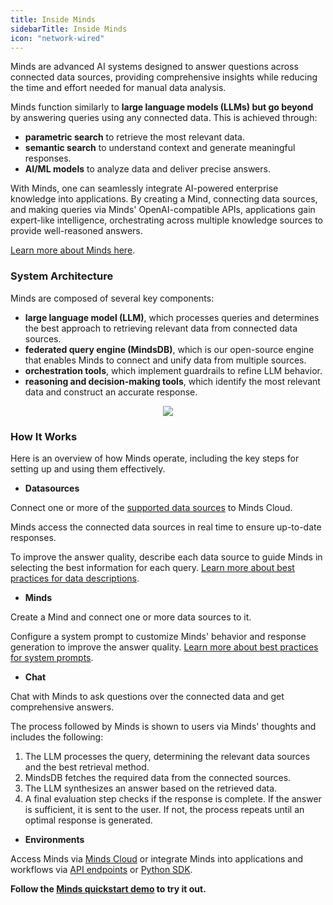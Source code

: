 ```yaml
---
title: Inside Minds
sidebarTitle: Inside Minds
icon: "network-wired"
---
```


Minds are advanced AI systems designed to answer questions across connected data sources, providing comprehensive insights while reducing the time and effort needed for manual data analysis.

Minds function similarly to **large language models (LLMs) but go beyond** by answering queries using any connected data. This is achieved through:

* **parametric search** to retrieve the most relevant data.
* **semantic search** to understand context and generate meaningful responses.
* **AI/ML models** to analyze data and deliver precise answers.

With Minds, one can seamlessly integrate AI-powered enterprise knowledge into applications. By creating a Mind, connecting data sources, and making queries via Minds' OpenAI-compatible APIs, applications gain expert-like intelligence, orchestrating across multiple knowledge sources to provide well-reasoned answers.

[Learn more about Minds here](https://mindsdb.com/minds).

### System Architecture

Minds are composed of several key components:

* **large language model (LLM)**, which processes queries and determines the best approach to retrieving relevant data from connected data sources.
* **federated query engine (MindsDB)**, which is our open-source engine that enables Minds to connect and unify data from multiple sources.
* **orchestration tools**, which implement guardrails to refine LLM behavior.
* **reasoning and decision-making tools**, which identify the most relevant data and construct an accurate response.

<p align="center">
  <img src="../assets/minds/MindsWorkflow.png"/>
</p>


### How It Works

Here is an overview of how Minds operate, including the key steps for setting up and using them effectively.

* **Datasources**

Connect one or more of the [supported data sources](/minds/data_sources) to Minds Cloud.

Minds access the connected data sources in real time to ensure up-to-date responses.

To improve the answer quality, describe each data source to guide Minds in selecting the best information for each query. [Learn more about best practices for data descriptions](/minds/quickstart_best_practices).

* **Minds**

Create a Mind and connect one or more data sources to it.

Configure a system prompt to customize Minds' behavior and response generation to improve the answer quality. [Learn more about best practices for system prompts](/minds/quickstart_best_practices).

* **Chat**

Chat with Minds to ask questions over the connected data and get comprehensive answers.

The process followed by Minds is shown to users via Minds' thoughts and includes the following:

1. The LLM processes the query, determining the relevant data sources and the best retrieval method.
2. MindsDB fetches the required data from the connected sources.
3. The LLM synthesizes an answer based on the retrieved data.
4. A final evaluation step checks if the response is complete. If the answer is sufficient, it is sent to the user. If not, the process repeats until an optimal response is generated.

* **Environments**

Access Minds via [Minds Cloud](https://mdb.ai/) or integrate Minds into applications and workflows via [API endpoints](/minds/rest_api/overview) or [Python SDK](/minds/python_sdk/overview).

**Follow the [Minds quickstart demo](/minds/quickstart) to try it out.**
